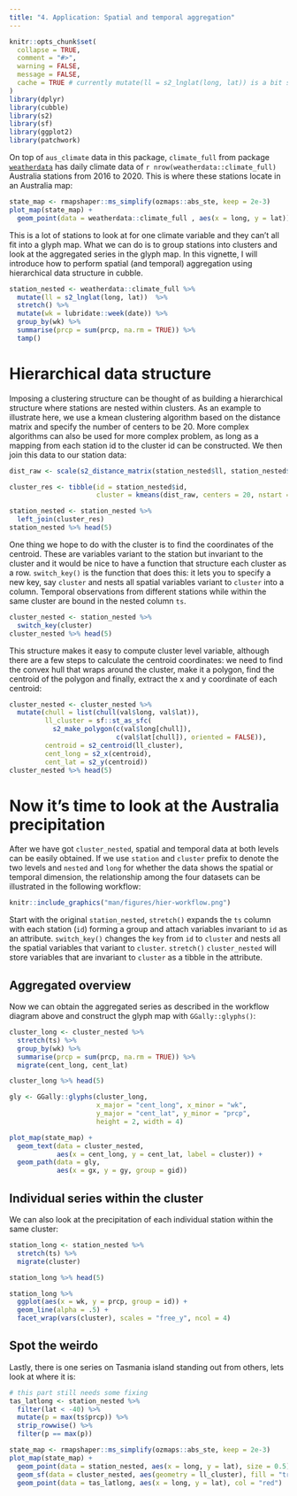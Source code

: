 ```yaml
---
title: "4. Application: Spatial and temporal aggregation"
---
```


```r
knitr::opts_chunk$set(
  collapse = TRUE,
  comment = "#>",
  warning = FALSE, 
  message = FALSE,
  cache = TRUE # currently mutate(ll = s2_lnglat(long, lat)) is a bit slow
)
library(dplyr)
library(cubble)
library(s2)
library(sf)
library(ggplot2)
library(patchwork)
```

On top of `aus_climate` data in this package, `climate_full` from package [`weatherdata`](https://github.com/huizezhang-sherry/weatherdata) has daily climate data of `r nrow(weatherdata::climate_full)` Australia stations from 2016 to 2020. This is where these stations locate in an Australia map: 

```r
state_map <- rmapshaper::ms_simplify(ozmaps::abs_ste, keep = 2e-3)
plot_map(state_map) +
  geom_point(data = weatherdata::climate_full , aes(x = long, y = lat))
```

This is a lot of stations to look at for one climate variable and they can't all fit into a glyph map. What we can do is to group stations into clusters and look at the aggregated series in the glyph map. In this vignette, I will introduce how to perform spatial (and temporal) aggregation using hierarchical data structure in cubble. 

```r
station_nested <- weatherdata::climate_full %>% 
  mutate(ll = s2_lnglat(long, lat))  %>% 
  stretch() %>% 
  mutate(wk = lubridate::week(date)) %>% 
  group_by(wk) %>% 
  summarise(prcp = sum(prcp, na.rm = TRUE)) %>% 
  tamp()
```

# Hierarchical data structure

Imposing a clustering structure can be thought of as building a hierarchical structure where stations are nested within clusters. As an example to illustrate here, we use a kmean clustering algorithm based on the distance matrix and specify the number of centers to be 20. More complex algorithms can also be used for more complex problem, as long as a mapping from each station id to the cluster id can be constructed. We then join this data to our station data:

```r
dist_raw <- scale(s2_distance_matrix(station_nested$ll, station_nested$ll))

cluster_res <- tibble(id = station_nested$id,
                      cluster = kmeans(dist_raw, centers = 20, nstart = 50)$cluster)

station_nested <- station_nested %>% 
  left_join(cluster_res) 
station_nested %>% head(5)
```

One thing we hope to do with the cluster is to find the coordinates of the centroid. These are variables variant to the station but invariant to the cluster and it would be nice to have a function that structure each cluster as a row. `switch_key()` is the function that does this: it lets you to specify a new key, say `cluster` and nests all spatial variables variant to `cluster` into a column. Temporal observations from different stations while within the same cluster are bound in the nested column `ts`.

```r
cluster_nested <- station_nested %>% 
  switch_key(cluster)
cluster_nested %>% head(5)
```

This structure makes it easy to compute cluster level variable, although there are a few steps to calculate the centroid coordinates: we need to find the convex hull that wraps around the cluster, make it a polygon, find the centroid of the polygon and finally, extract the x and y coordinate of each centroid:

```r
cluster_nested <- cluster_nested %>% 
  mutate(chull = list(chull(val$long, val$lat)),
         ll_cluster = sf::st_as_sfc(
           s2_make_polygon(c(val$long[chull]), 
                           c(val$lat[chull]), oriented = FALSE)),
         centroid = s2_centroid(ll_cluster),
         cent_long = s2_x(centroid),
         cent_lat = s2_y(centroid)) 
cluster_nested %>% head(5)
```

# Now it's time to look at the Australia precipitation 

After we have got `cluster_nested`, spatial and temporal data at both levels can be easily obtained. If we use `station` and `cluster` prefix to denote the two levels and `nested` and `long` for whether the data shows the spatial or temporal dimension, the relationship among the four datasets can be illustrated in the following workflow:

```r
knitr::include_graphics("man/figures/hier-workflow.png")
```

Start with the original `station_nested`, `stretch()` expands the `ts` column with each station (`id`) forming a group and attach variables invariant to `id` as an attribute. `switch_key()` changes the `key` from `id` to `cluster` and nests all the spatial variables that variant to `cluster`. `stretch()` `cluster_nested` will store variables that are invariant to `cluster` as a tibble in the attribute.

## Aggregated overview

Now we can obtain the aggregated series as described in the workflow diagram above and construct the glyph map with `GGally::glyphs()`: 

```r
cluster_long <- cluster_nested %>% 
  stretch(ts) %>% 
  group_by(wk) %>% 
  summarise(prcp = sum(prcp, na.rm = TRUE)) %>% 
  migrate(cent_long, cent_lat)

cluster_long %>% head(5)

gly <- GGally::glyphs(cluster_long, 
                      x_major = "cent_long", x_minor = "wk",
                      y_major = "cent_lat", y_minor = "prcp", 
                      height = 2, width = 4)

plot_map(state_map) + 
  geom_text(data = cluster_nested, 
            aes(x = cent_long, y = cent_lat, label = cluster)) + 
  geom_path(data = gly, 
            aes(x = gx, y = gy, group = gid))
```

## Individual series within the cluster

We can also look at the precipitation of each individual station within the same cluster: 

```r
station_long <- station_nested %>% 
  stretch(ts) %>% 
  migrate(cluster)

station_long %>% head(5)

station_long %>% 
  ggplot(aes(x = wk, y = prcp, group = id)) + 
  geom_line(alpha = .5) + 
  facet_wrap(vars(cluster), scales = "free_y", ncol = 4)
```

## Spot the weirdo

Lastly, there is one series on Tasmania island standing out from others, lets look at where it is: 

```r
# this part still needs some fixing
tas_latlong <- station_nested %>%
  filter(lat < -40) %>%  
  mutate(p = max(ts$prcp)) %>% 
  strip_rowwise() %>% 
  filter(p == max(p))

state_map <- rmapshaper::ms_simplify(ozmaps::abs_ste, keep = 2e-3)
plot_map(state_map) + 
  geom_point(data = station_nested, aes(x = long, y = lat), size = 0.5) + 
  geom_sf(data = cluster_nested, aes(geometry = ll_cluster), fill = "transparent") +
  geom_point(data = tas_latlong, aes(x = long, y = lat), col = "red")

```
